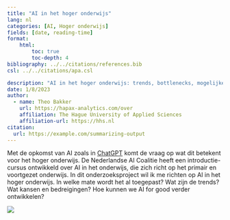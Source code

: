 ```yaml
---
title: "AI in het hoger onderwijs"
lang: nl
categories: [AI, Hoger onderwijs]
fields: [date, reading-time]
format:
    html:
        toc: true
        toc-depth: 4
bibliography: ../../citations/references.bib
csl: ../../citations/apa.csl

description: "AI in het hoger onderwijs: trends, bottlenecks, mogelijke toepassingen"
date: 1/8/2023
author:
  - name: Theo Bakker 
    url: https://hapax-analytics.com/over
    affiliation: The Hague University of Applied Sciences
    affiliation-url: https://hhs.nl
citation:
  url: https://example.com/summarizing-output
---
```


Met de opkomst van AI zoals in [ChatGPT](https://chat.openai.com/) komt de vraag op wat dit betekent voor het hoger onderwijs. De Nederlandse AI Coalitie heeft een introductie-cursus ontwikkeld over AI in het onderwijs, die zich richt op het primair en voortgezet onderwijs. In dit onderzoeksproject wil ik me richten op AI in het hoger onderwijs. In welke mate wordt het al toegepast? Wat zijn de trends? Wat kansen en bedreigingen? Hoe kunnen we AI for good verder ontwikkelen?

![](images/paste-B05F792E.png){fig-align="center"}
